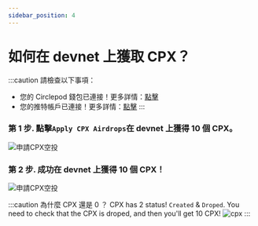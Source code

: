 ```yaml
---
sidebar_position: 4
---
```


# 如何在 devnet 上獲取 CPX？

:::caution 請檢查以下事項：

- 您的 Circlepod 錢包已連接！更多詳情：[點擊](/docs/wallet/connect-wallet)
- 您的推特帳戶已連接！更多詳情：[點擊](/docs/wallet/connect-twitter)
:::

### 第 1 步. 點擊`Apply CPX Airdrops`在 devnet 上獲得 10 個 CPX。

![申請CPX空投](/img/event/airdrop/apply-airdrop.png)

### 第 2 步. 成功在 devnet 上獲得 10 個 CPX！

![申請CPX空投](/img/event/airdrop/get-cpx-successfully.png)

:::caution 為什麼 CPX 還是 0 ？
CPX has 2 status! `Created` & `Droped`. You need to check that the CPX is droped, and then you'll get 10 CPX!
![cpx](/img/wallet/droped-cpx.png)
:::
